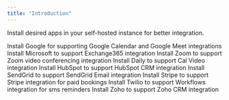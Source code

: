 ```yaml
---
title: "Introduction"
---
```


Install desired apps in your self-hosted instance for better integration.

<CardGroup cols={2}>
    <Card href="/self-hosting/apps/install-apps/google" title="Google" icon="google">
        Install Google for supporting Google Calendar and Google Meet integrations
    </Card>
    <Card href="/self-hosting/apps/install-apps/microsoft" title="Microsoft" icon="microsoft">
        Install Microsoft to support Exchange365 integration
    </Card>
    <Card href="/self-hosting/apps/install-apps/zoom" title="Zoom" icon="z">
        Install Zoom to support Zoom video conferencing integration
    </Card>
    <Card href="/self-hosting/apps/install-apps/daily" title="Daily" icon="video">
        Install Daily to support Cal Video integration
    </Card>
    <Card href="/self-hosting/apps/install-apps/hubspot" title="HubSpot" icon="hubspot">
        Install HubSpot to support HubSpot CRM integration
    </Card>
    <Card href="/self-hosting/apps/install-apps/sendgrid" title="SendGrid" icon="envelope">
        Install SendGrid to support SendGrid Email integration
    </Card>
    <Card href="/self-hosting/apps/install-apps/stripe" title="Stripe" icon="stripe">
        Install Stripe to support Stripe integration for paid bookings
    </Card>
    <Card href="/self-hosting/apps/install-apps/twilio" title="Twilio" icon="grid-round-2" iconType="solid">
        Install Twilio to support Workflows integration for sms reminders
    </Card>
    <Card href="/self-hosting/apps/install-apps/zoho" title="Zoho" icon="square-dashed">
        Install Zoho to support Zoho CRM integration
    </Card>
</CardGroup>
